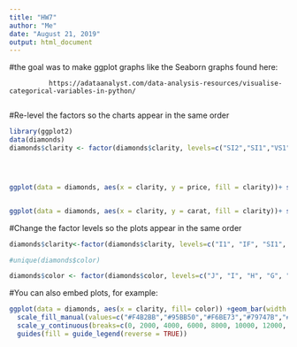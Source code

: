 ---
title: "HW7"
author: "Me"
date: "August 21, 2019"
output: html_document
---

#the goal was to make ggplot graphs like the Seaborn graphs found here:
          
              https://adataanalyst.com/data-analysis-resources/visualise-categorical-variables-in-python/
              
#Re-level the factors so the charts appear in the same order
```{r}
library(ggplot2)
data(diamonds)
diamonds$clarity <- factor(diamonds$clarity, levels=c("SI2","SI1","VS1", "VS2","VVS2", "VVS1","I1", "IF"))




ggplot(data = diamonds, aes(x = clarity, y = price, fill = clarity))+ scale_fill_manual(values=c("#E997A5","#C99651", "#98A347", "#4AB071", "#49ACA1", "#52AFCB", "#B5A7F0", "#E38FDB")) + stat_boxplot(geom = "errorbar", width = .45) + geom_boxplot(outlier.shape = 23, outlier.color = '#444548', outlier.fill = '#444548', coef = 1.5) + guides(fill = FALSE) + ylim(0, 20000)


ggplot(data = diamonds, aes(x = clarity, y = carat, fill = clarity))+ scale_fill_manual(values=c("#E997A5","#C99651", "#98A347", "#4AB071", "#49ACA1", "#52AFCB", "#B5A7F0", "#E38FDB")) + stat_boxplot(geom = "errorbar", width = .45) + geom_boxplot(outlier.shape = 23, outlier.color = '#444548', outlier.fill = '#444548', coef = 1.5) + guides(fill = FALSE)
```



#Change the factor levels so the plots appear in the same order

```{r}

diamonds$clarity<-factor(diamonds$clarity, levels=c("I1", "IF", "SI1", "SI2", "VS1", "VS2", "VVS1", "VVS2"))

#unique(diamonds$color)

diamonds$color <- factor(diamonds$color, levels=c("J", "I", "H", "G", "F", "E", "D"))
```



#You can also embed plots, for example:

```{r}
ggplot(data = diamonds, aes(x = clarity, fill= color)) +geom_bar(width = .5) +
  scale_fill_manual(values=c("#F4B2BB","#95BB50","#F6BE73","#79747B","#9C94CD","#3B83AA", "#DC4B43")) +
  scale_y_continuous(breaks=c(0, 2000, 4000, 6000, 8000, 10000, 12000, 14000, 16000))+ theme(legend.position = c(0.95, .8))+
  guides(fill = guide_legend(reverse = TRUE))

```


